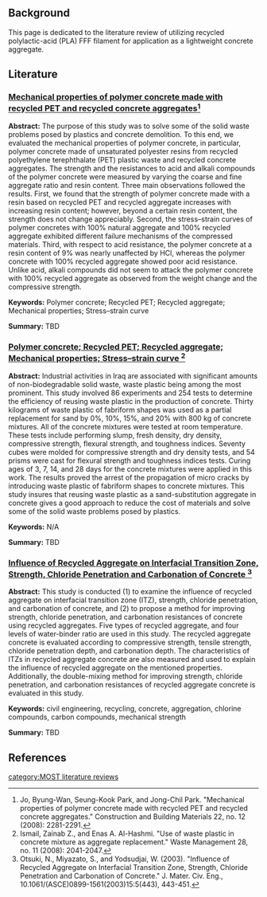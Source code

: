 {{MOST}}
{{Lit}}

==Background==
This page is dedicated to the literature review of utilizing recycled polylactic-acid (PLA) FFF filament for application as a lightweight concrete aggregate. 

==Literature==

===[http://www.sciencedirect.com/science/article/pii/S0950061807002449 Mechanical properties of polymer concrete made with recycled PET and recycled concrete aggregates<ref>Jo, Byung-Wan, Seung-Kook Park, and Jong-Chil Park. "Mechanical properties of polymer concrete made with recycled PET and recycled concrete aggregates." Construction and Building Materials 22, no. 12 (2008): 2281-2291.</ref>]===

'''Abstract:'''
The purpose of this study was to solve some of the solid waste problems posed by plastics and concrete demolition. To this end, we evaluated the mechanical properties of polymer concrete, in particular, polymer concrete made of unsaturated polyester resins from recycled polyethylene terephthalate (PET) plastic waste and recycled concrete aggregates. The strength and the resistances to acid and alkali compounds of the polymer concrete were measured by varying the coarse and fine aggregate ratio and resin content. Three main observations followed the results. First, we found that the strength of polymer concrete made with a resin based on recycled PET and recycled aggregate increases with increasing resin content; however, beyond a certain resin content, the strength does not change appreciably. Second, the stress–strain curves of polymer concretes with 100% natural aggregate and 100% recycled aggregate exhibited different failure mechanisms of the compressed materials. Third, with respect to acid resistance, the polymer concrete at a resin content of 9% was nearly unaffected by HCl, whereas the polymer concrete with 100% recycled aggregate showed poor acid resistance. Unlike acid, alkali compounds did not seem to attack the polymer concrete with 100% recycled aggregate as observed from the weight change and the compressive strength.

'''Keywords:'''
Polymer concrete; Recycled PET; Recycled aggregate; Mechanical properties; Stress–strain curve

'''Summary:'''
TBD

===[http://www.sciencedirect.com/science/article/pii/S0956053X07002784 Polymer concrete; Recycled PET; Recycled aggregate; Mechanical properties; Stress–strain curve <ref>Ismail, Zainab Z., and Enas A. Al-Hashmi. "Use of waste plastic in concrete mixture as aggregate replacement." Waste Management 28, no. 11 (2008): 2041-2047.</ref>]===

'''Abstract:'''
Industrial activities in Iraq are associated with significant amounts of non-biodegradable solid waste, waste plastic being among the most prominent. This study involved 86 experiments and 254 tests to determine the efficiency of reusing waste plastic in the production of concrete. Thirty kilograms of waste plastic of fabriform shapes was used as a partial replacement for sand by 0%, 10%, 15%, and 20% with 800 kg of concrete mixtures. All of the concrete mixtures were tested at room temperature. These tests include performing slump, fresh density, dry density, compressive strength, flexural strength, and toughness indices. Seventy cubes were molded for compressive strength and dry density tests, and 54 prisms were cast for flexural strength and toughness indices tests. Curing ages of 3, 7, 14, and 28 days for the concrete mixtures were applied in this work. The results proved the arrest of the propagation of micro cracks by introducing waste plastic of fabriform shapes to concrete mixtures. This study insures that reusing waste plastic as a sand-substitution aggregate in concrete gives a good approach to reduce the cost of materials and solve some of the solid waste problems posed by plastics.

'''Keywords:'''
N/A

'''Summary:'''
TBD

===[http://ascelibrary.org/doi/abs/10.1061/(ASCE)0899-1561(2003)15:5(443) Influence of Recycled Aggregate on Interfacial Transition Zone, Strength, Chloride Penetration and Carbonation of Concrete <ref>Otsuki, N., Miyazato, S., and Yodsudjai, W. (2003). "Influence of Recycled Aggregate on Interfacial Transition Zone, Strength, Chloride Penetration and Carbonation of Concrete." J. Mater. Civ. Eng., 10.1061/(ASCE)0899-1561(2003)15:5(443), 443-451.</ref>]===

'''Abstract:'''
This study is conducted (1) to examine the influence of recycled aggregate on interfacial transition zone (ITZ), strength, chloride penetration, and carbonation of concrete, and (2) to propose a method for improving strength, chloride penetration, and carbonation resistances of concrete using recycled aggregates. Five types of recycled aggregate, and four levels of water-binder ratio are used in this study. The recycled aggregate concrete is evaluated according to compressive strength, tensile strength, chloride penetration depth, and carbonation depth. The characteristics of ITZs in recycled aggregate concrete are also measured and used to explain the influence of recycled aggregate on the mentioned properties. Additionally, the double-mixing method for improving strength, chloride penetration, and carbonation resistances of recycled aggregate concrete is evaluated in this study.

'''Keywords:'''
civil engineering, recycling, concrete, aggregation, chlorine compounds, carbon compounds, mechanical strength

'''Summary:'''
TBD

==References==
[[category:MOST literature reviews]]
